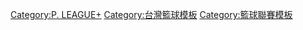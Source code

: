 [[Category:P._LEAGUE+|Category:P. LEAGUE+]]
[[Category:台灣籃球模板|Category:台灣籃球模板]]
[[Category:籃球聯賽模板|Category:籃球聯賽模板]]